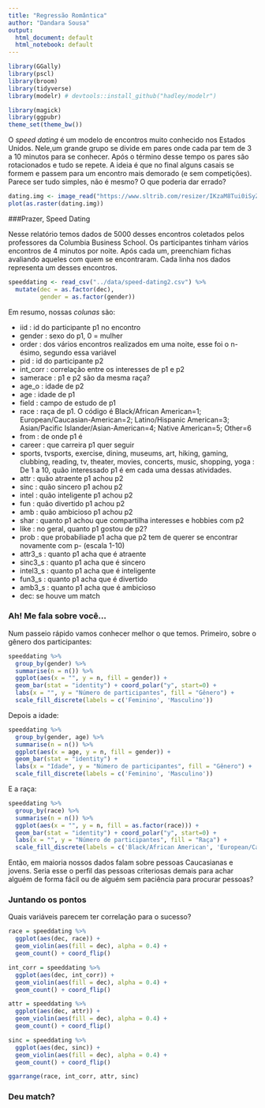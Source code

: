 ```yaml
---
title: "Regressão Romântica"
author: "Dandara Sousa"
output:
  html_document: default
  html_notebook: default
---
```


```r
library(GGally)
library(pscl)
library(broom)
library(tidyverse)
library(modelr) # devtools::install_github("hadley/modelr")

library(magick)
library(ggpubr)
theme_set(theme_bw())
```

O _speed dating_ é um modelo de encontros muito conhecido nos Estados Unidos. Nele,um grande grupo se divide em pares onde cada par tem de 3 a 10 minutos para se conhecer. Após o término desse tempo os pares são rotacionados e tudo se repete. A ideia é que no final alguns casais se formem e passem para um encontro mais demorado (e sem competições). Parece ser tudo simples, não é mesmo? O que poderia dar errado?
```r
dating.img <- image_read("https://www.sltrib.com/resizer/IKzaM8Tui0iSyZXA07IGqGzDr6o=/970x0/filters:quality(100)/arc-anglerfish-arc2-prod-sltrib.s3.amazonaws.com/public/ZSSRJZWRQJETDMOJEDQEOQM2OI.jpg", "50")
plot(as.raster(dating.img))
```


###Prazer, Speed Dating

Nesse relatório temos dados de 5000 desses encontros coletados pelos professores da Columbia Business School. Os participantes tinham vários encontros de 4 minutos por noite. Após cada um, preenchiam fichas avaliando aqueles com quem se encontraram. Cada linha nos dados representa um desses encontros.
```r
speeddating <- read_csv("../data/speed-dating2.csv") %>% 
  mutate(dec = as.factor(dec), 
         gender = as.factor(gender))
```

Em resumo, nossas *colunas* são:

- iid : id do participante p1 no encontro
- gender : sexo do p1, 0 = mulher
- order : dos vários encontros realizados em uma noite, esse foi o n-ésimo, segundo essa variável
- pid : id do participante p2
- int_corr : correlação entre os interesses de p1 e p2
- samerace : p1 e p2 são da mesma raça?
- age_o : idade de p2
- age : idade de p1
- field : campo de estudo de p1
- race : raça de p1. O código é Black/African American=1; European/Caucasian-American=2; Latino/Hispanic American=3; Asian/Pacific Islander/Asian-American=4;	Native American=5; 	Other=6
- from : de onde p1 é
- career : que carreira p1 quer seguir
- sports, tvsports, exercise, dining, museums, art, hiking, gaming, clubbing, reading, tv, theater, movies, concerts, music, shopping, yoga : De 1 a 10, quão interessado p1 é em cada uma dessas atividades.  
- attr : quão atraente p1 achou p2
- sinc : quão sincero p1 achou p2
- intel : quão inteligente p1 achou p2    
- fun : quão divertido p1 achou p2
- amb : quão ambicioso p1 achou p2
- shar : quanto p1 achou que compartilha interesses e hobbies com p2
- like : no geral, quanto p1 gostou de p2?
- prob : que probabiliade p1 acha que p2 tem de querer se encontrar novamente com p- (escala 1-10)
- attr3_s : quanto p1 acha que é atraente
- sinc3_s : quanto p1 acha que é sincero
- intel3_s : quanto p1 acha que é inteligente
- fun3_s : quanto p1 acha que é divertido
- amb3_s : quanto p1 acha que é ambicioso
- dec: se houve um match

### Ah! Me fala sobre você...
Num passeio rápido vamos conhecer melhor o que temos. Primeiro, sobre o gênero dos participantes:
```r
speeddating %>%
  group_by(gender) %>%
  summarise(n = n()) %>%
  ggplot(aes(x = "", y = n, fill = gender)) +
  geom_bar(stat = "identity") + coord_polar("y", start=0) +
  labs(x = "", y = "Número de participantes", fill = "Gênero") +
  scale_fill_discrete(labels = c('Feminino', 'Masculino'))
```
Depois a idade:
```r
speeddating %>%
  group_by(gender, age) %>%
  summarise(n = n()) %>%
  ggplot(aes(x = age, y = n, fill = gender)) +
  geom_bar(stat = "identity") + 
  labs(x = "Idade", y = "Número de participantes", fill = "Gênero") +
  scale_fill_discrete(labels = c('Feminino', 'Masculino'))
```
E a raça:
```r
speeddating %>%
  group_by(race) %>%
  summarise(n = n()) %>%
  ggplot(aes(x = "", y = n, fill = as.factor(race))) +
  geom_bar(stat = "identity") + coord_polar("y", start=0) +
  labs(x = "", y = "Número de participantes", fill = "Raça") +
  scale_fill_discrete(labels = c('Black/African American', 'European/Caucasian American','Latino/Hispanic American','Asian/Pacific Islander/Asian American','Native American', 'Other'))
```

Então, em maioria nossos dados falam sobre pessoas Caucasianas e jovens. Seria esse o perfil das pessoas criteriosas demais para achar alguém de forma fácil ou de alguém sem paciência para procurar pessoas?

### Juntando os pontos

Quais variáveis parecem ter correlação para o sucesso?
```r
race = speeddating %>%
  ggplot(aes(dec, race)) +
  geom_violin(aes(fill = dec), alpha = 0.4) + 
  geom_count() + coord_flip()

int_corr = speeddating %>%
  ggplot(aes(dec, int_corr)) +
  geom_violin(aes(fill = dec), alpha = 0.4) + 
  geom_count() + coord_flip()

attr = speeddating %>%
  ggplot(aes(dec, attr)) +
  geom_violin(aes(fill = dec), alpha = 0.4) + 
  geom_count() + coord_flip()

sinc = speeddating %>%
  ggplot(aes(dec, sinc)) +
  geom_violin(aes(fill = dec), alpha = 0.4) + 
  geom_count() + coord_flip()

```


```r
ggarrange(race, int_corr, attr, sinc)
```


### Deu match?
